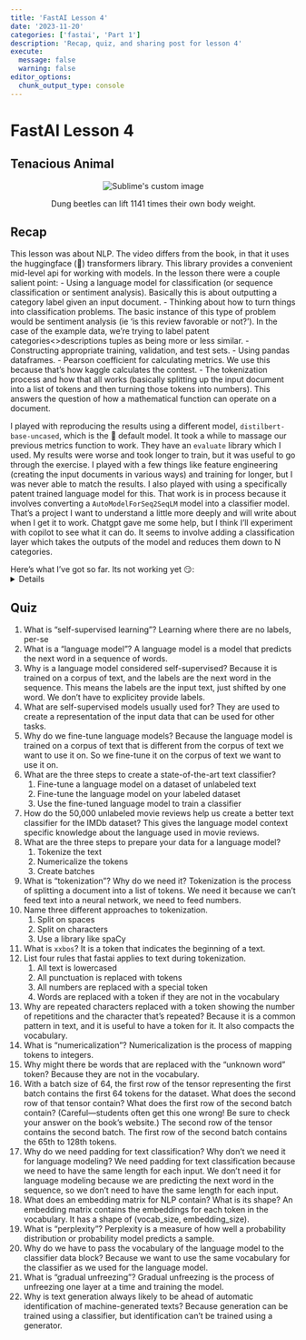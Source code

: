 ```yaml
---
title: 'FastAI Lesson 4'
date: '2023-11-20'
categories: ['fastai', 'Part 1']
description: 'Recap, quiz, and sharing post for lesson 4'
execute: 
  message: false
  warning: false
editor_options: 
  chunk_output_type: console
---
```


# FastAI Lesson 4

## Tenacious Animal

<p align="center">
  <img src="dung_beetle.jpg" alt="Sublime's custom image"/>
  <figcaption align="center">Dung beetles can lift 1141 times their own body weight.</figcaption>
</p>

## Recap
This lesson was about NLP. The video differs from the book, in that it uses the huggingface (🤗) transformers library. This library provides a convenient mid-level api for working with models.
In the lesson there were a couple salient point:
- Using a language model for classification (or sequence classification or sentiment analysis). Basically this is about outputting a category label given an input document.
- Thinking about how to turn things into classification problems. The basic instance of this type of problem would be sentiment analysis (ie 'is this review favorable or not?'). In the case of the example data, we're trying to label patent categories<>descriptions tuples as being more or less similar. 
- Constructing appropriate training, validation, and test sets.
- Using pandas dataframes. 
- Pearson coefficient for calculating metrics. We use this because that's how kaggle calculates the contest.
- The tokenization process and how that all works (basically splitting up the input document into a list of tokens and then turning those tokens into numbers). This answers the question of how a mathematical function can operate on a document.

I played with reproducing the results using a different model, `distilbert-base-uncased`, which is the 🤗 default model. It took a while to massage our previous metrics function to work. They have an `evaluate` library which I used. My results were worse and took longer to train, but it was useful to go through the exercise. I played with a few things like feature engineering (creating the input documents in various ways) and training for longer, but I was never able to match the results. I also played with using a specifically patent trained language model for this. That work is in process because it involves converting a `AutoModelForSeq2SeqLM` model into a classifier model. That's a project I want to understand a little more deeply and will write about when I get it to work. Chatgpt gave me some help, but I think I'll experiment with copilot to see what it can do. It seems to involve adding a classification layer which takes the outputs of the model and reduces them down to N categories.

Here's what I've got so far. Its not working yet 😏:
<details>

{{< embed try2-hupd-tf.ipynb echo=true >}}

</details>

## Quiz

1. What is "self-supervised learning"?
Learning where there are no labels, per-se
1. What is a "language model"?
A language model is a model that predicts the next word in a sequence of words.
1. Why is a language model considered self-supervised?
Because it is trained on a corpus of text, and the labels are the next word in the sequence. This means the labels are the input text, just shifted by one word. We don't have to explicitey provide labels.
1. What are self-supervised models usually used for?
They are used to create a representation of the input data that can be used for other tasks.
1. Why do we fine-tune language models?
Because the language model is trained on a corpus of text that is different from the corpus of text we want to use it on. So we fine-tune it on the corpus of text we want to use it on.
1. What are the three steps to create a state-of-the-art text classifier?
    1. Fine-tune a language model on a dataset of unlabeled text
    1. Fine-tune the language model on your labeled dataset
    1. Use the fine-tuned language model to train a classifier
1. How do the 50,000 unlabeled movie reviews help us create a better text classifier for the IMDb dataset?
This gives the language model context specific knowledge about the language used in movie reviews.
1. What are the three steps to prepare your data for a language model?
    1. Tokenize the text
    1. Numericalize the tokens
    1. Create batches
1. What is "tokenization"? Why do we need it?
Tokenization is the process of splitting a document into a list of tokens. We need it because we can't feed text into a neural network, we need to feed numbers.
1. Name three different approaches to tokenization.
    1. Split on spaces
    1. Split on characters
    1. Use a library like spaCy
1. What is `xxbos`?
It is a token that indicates the beginning of a text.
1. List four rules that fastai applies to text during tokenization.
    1. All text is lowercased
    1. All punctuation is replaced with tokens
    1. All numbers are replaced with a special token
    1. Words are replaced with a token if they are not in the vocabulary
1. Why are repeated characters replaced with a token showing the number of repetitions and the character that's repeated?
Because it is a common pattern in text, and it is useful to have a token for it. It also compacts the vocabulary.
1. What is "numericalization"?
Numericalization is the process of mapping tokens to integers.
1. Why might there be words that are replaced with the "unknown word" token?
Because they are not in the vocabulary.
1. With a batch size of 64, the first row of the tensor representing the first batch contains the first 64 tokens for the dataset. What does the second row of that tensor contain? What does the first row of the second batch contain? (Careful—students often get this one wrong! Be sure to check your answer on the book's website.)
The second row of the tensor contains the second batch. The first row of the second batch contains the 65th to 128th tokens.
1. Why do we need padding for text classification? Why don't we need it for language modeling?
We need padding for text classification because we need to have the same length for each input. We don't need it for language modeling because we are predicting the next word in the sequence, so we don't need to have the same length for each input.
1. What does an embedding matrix for NLP contain? What is its shape?
An embedding matrix contains the embeddings for each token in the vocabulary. It has a shape of (vocab_size, embedding_size).
1. What is "perplexity"?
Perplexity is a measure of how well a probability distribution or probability model predicts a sample.
1. Why do we have to pass the vocabulary of the language model to the classifier data block?
Because we want to use the same vocabulary for the classifier as we used for the language model.
1. What is "gradual unfreezing"?
Gradual unfreezing is the process of unfreezing one layer at a time and training the model.
1. Why is text generation always likely to be ahead of automatic identification of machine-generated texts?
Because generation can be trained using a classifier, but identification can't be trained using a generator.
